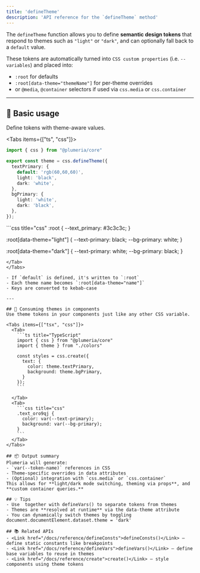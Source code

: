 ```yaml
---
title: 'defineTheme'
description: 'API reference for the `defineTheme` method'
---
```



The `defineTheme` function allows you to define **semantic design tokens** that respond to themes such as `"light"` or `"dark"`, and can optionally fall back to a `default` value.

These tokens are automatically turned into `CSS custom properties` (i.e. `--variables`) and placed into:

- `:root` for defaults
- `:root[data-theme="themeName"]` for per-theme overrides
- or `@media`, `@container` selectors if used via `css.media` or `css.container`

---

## 🎯 Basic usage

Define tokens with theme-aware values.

<Tabs items={["ts", "css"]}>
  <Tab>

```ts title="TypeScript"
import { css } from "@plumeria/core"

export const theme = css.defineTheme({
  textPrimary: {
    default: 'rgb(60,60,60)',
    light: 'black',
    dark: 'white',
  },
  bgPrimary: {
    light: 'white',
    dark: 'black',
  },
});
```
</Tab>
<Tab>
```css title="css"
:root {
  --text_primary: #3c3c3c;
}

:root[data-theme="light"] {
  --text-primary: black;
  --bg-primary: white;
}

:root[data-theme="dark"] {
  --text-primary: white;
  --bg-primary: black;
}
```
</Tab>
</Tabs>

- If `default` is defined, it's written to `:root`
- Each theme name becomes `:root[data-theme="name"]`
- Keys are converted to kebab-case

---

## 🎨 Consuming themes in components
Use theme tokens in your components just like any other CSS variable.

<Tabs items={["tsx", "css"]}>
  <Tab>
    ```ts title="TypeScript"
    import { css } from "@plumeria/core"
    import { theme } from "./colors"
    
    const styles = css.create({
      text: {
        color: theme.textPrimary,
        background: theme.bgPrimary,
      }
    });
    ```

  </Tab>
  <Tab>
    ```css title="css"
    .text_oro9qj {
      color: var(--text-primary);
      background: var(--bg-primary);
    }
    ```
  </Tab>
</Tabs>

## 📦 Output summary
Plumeria will generate:
- `var(--token-name)` references in CSS
- Theme-specific overrides in data attributes
- (Optional) integration with `css.media` or `css.container`
This allows for **light/dark mode switching, theming via props**, and **custom container queries.**

## 💡 Tips
- Use  together with defineVars() to separate tokens from themes
- Themes are **resolved at runtime** via the data-theme attribute
- You can dynamically switch themes by toggling document.documentElement.dataset.theme = 'dark'

## 📚 Related APIs
- <Link href="/docs/reference/defineConsts">defineConsts()</Link> — define static constants like breakpoints  
- <Link href="/docs/reference/defineVars">defineVars()</Link> — define base variables to reuse in themes  
- <Link href="/docs/reference/create">create()</Link> — style components using theme tokens
